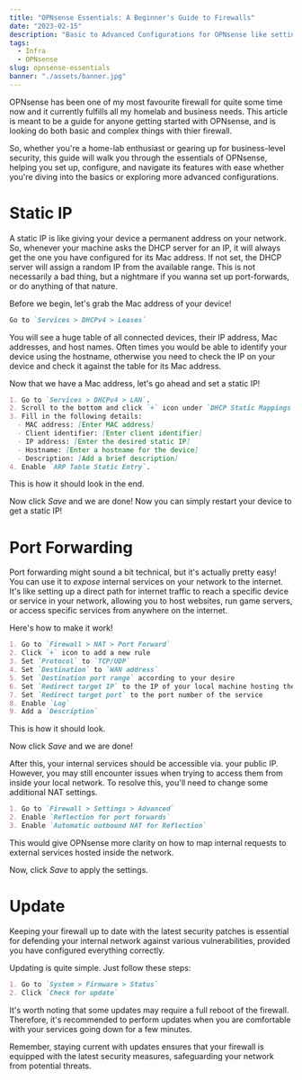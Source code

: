 ```yaml
---
title: "OPNsense Essentials: A Beginner's Guide to Firewalls"
date: "2023-02-15"
description: "Basic to Advanced Configurations for OPNsense like setting up port forwarding, static IPs, and more!"
tags:
  - Infra
  - OPNsense
slug: opnsense-essentials
banner: "./assets/banner.jpg"
---
```



OPNsense has been one of my most favourite firewall for quite some time now and it currently fulfills all my homelab and business needs.
This article is meant to be a guide for anyone getting started with OPNsense, and is looking do both basic and complex things with thier firewall.

So, whether you're a home-lab enthusiast or gearing up for business-level security, this guide will walk you through the essentials of OPNsense,
helping you set up, configure, and navigate its features with ease whether you're diving into the basics or exploring more advanced configurations.

# Static IP

A static IP is like giving your device a permanent address on your network.
So, whenever your machine asks the DHCP server for an IP, it will always get the one you have configured for its Mac address.
If not set, the DHCP server will assign a random IP from the available range. This is not necessarily a bad thing, but a nightmare if you wanna set up port-forwards, or do anything of that nature.

Before we begin, let's grab the Mac address of your device! 

```md
Go to `Services > DHCPv4 > Leases`
```

You will see a huge table of all connected devices, their IP address, Mac addresses, and host names.
Often times you would be able to identify your device using the hostname, otherwise you need to check the IP on your device and check it against the table for its Mac address.

Now that we have a Mac address, let's go ahead and set a static IP!

```md
1. Go to `Services > DHCPv4 > LAN`.
2. Scroll to the bottom and click `+` icon under `DHCP Static Mappings for this interface` section.
3. Fill in the following details:
  - MAC address: [Enter MAC address]
  - Client identifier: [Enter client identifier]
  - IP address: [Enter the desired static IP]
  - Hostname: [Enter a hostname for the device]
  - Description: [Add a brief description]
4. Enable `ARP Table Static Entry`.
```

This is how it should look in the end.


<Picture
  src={static_ip_settings}
  alt="static ip settings"
  aspectRatio="800 :282"
/>

Now click *Save* and we are done! Now you can simply restart your device to get a static IP!

# Port Forwarding

Port forwarding might sound a bit technical, but it's actually pretty easy! 
You can use it to *expose* internal services on your network to the internet.
It's like setting up a direct path for internet traffic to reach a specific device or service in your network, allowing you to host websites, run game servers, or access specific services from anywhere on the internet.

Here's how to make it work!

```md
1. Go to `Firewall > NAT > Port Forward`
2. Click `+` icon to add a new rule
3. Set `Protocol` to `TCP/UDP`
4. Set `Destination` to `WAN address`
5. Set `Destination port range` according to your desire
6. Set `Redirect target IP` to the IP of your local machine hosting the service
7. Set `Redirect target port` to the port number of the service
8. Enable `Log`
9. Add a `Description`
```

This is how it should look.


<Picture
  src={port_forward_settings}
  alt="port forward settings"
  aspectRatio="800:809"
/>

Now click *Save* and we are done!

After this, your internal services should be accessible via. your public IP. 
However, you may still encounter issues when trying to access them from inside your local network. 
To resolve this, you'll need to change some additional NAT settings.

```md
1. Go to `Firewall > Settings > Advanced`
2. Enable `Reflection for port forwards`
3. Enable `Automatic outbound NAT for Reflection`
```

This would give OPNsense more clarity on how to map internal requests to external services hosted inside the network.


<Picture
  src={nat_settings}
  alt="nat settings"
  aspectRatio="525: 167"
/>

Now, click *Save* to apply the settings.

# Update

Keeping your firewall up to date with the latest security patches is essential for defending your internal network against various vulnerabilities, 
provided you have configured everything correctly.

Updating is quite simple. Just follow these steps:

```md
1. Go to `System > Firmware > Status`
2. Click `Check for update`
```

It's worth noting that some updates may require a full reboot of the firewall. 
Therefore, it's recommended to perform updates when you are comfortable with your services going down for a few minutes.

Remember, staying current with updates ensures that your firewall is equipped with the latest security measures,
safeguarding your network from potential threats.
